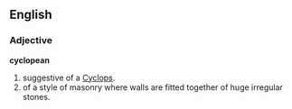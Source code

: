 ==English==
===Adjective===
'''cyclopean'''

#suggestive of a [[Cyclops]].
#of a style of masonry where walls are fitted together of huge irregular stones.